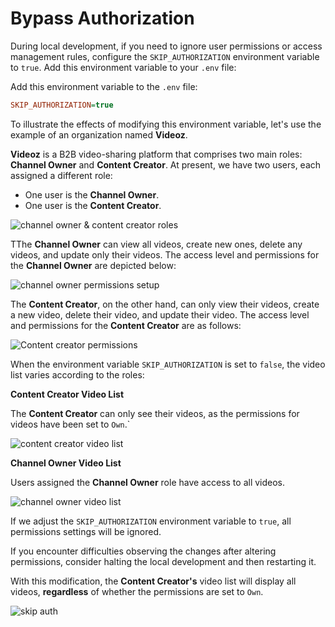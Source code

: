 
# Bypass Authorization

During local development, if you need to ignore user permissions or access management rules, configure the `SKIP_AUTHORIZATION` environment variable to `true`. Add this environment variable to your `.env` file: 

Add this environment variable to the `.env` file:

```ini
SKIP_AUTHORIZATION=true
```
To illustrate the effects of modifying this environment variable, let's use the example of an organization named **Videoz**. 


**Videoz** is a B2B video-sharing platform that comprises two main roles: **Channel Owner** and **Content Creator**. At present, we have two users, each assigned a different role:

- One user is the **Channel Owner**.
- One user is the **Content Creator**.

![channel owner & content creator roles](/channel-owner-and-content-creator-roles.png)

TThe **Channel Owner** can view all videos, create new ones, delete any videos, and update only their videos. The access level and permissions for the **Channel Owner** are depicted below:

![channel owner permissions setup](/channel-owner-permissions.png)

The **Content Creator**, on the other hand, can only view their videos, create a new video, delete their video, and update their video. The access level and permissions for the **Content Creator** are as follows:

![Content creator permissions](/content-creator-permissions.png)

When the environment variable `SKIP_AUTHORIZATION` is set to `false`, the video list varies according to the roles:

**Content Creator Video List**

The **Content Creator** can only see their videos, as the permissions for videos have been set to `Own`.`

![content creator video list](/content-creator-video-list.png)


**Channel Owner Video List**

Users assigned the **Channel Owner** role have access to all videos.

![channel owner video list](/channel-owner-video-list.png)

If we adjust the `SKIP_AUTHORIZATION` environment variable to `true`, all permissions settings will be ignored.

<Callout type="info">
If you encounter difficulties observing the changes after altering permissions, consider halting the local development and then restarting it.
</Callout>

With this modification, the **Content Creator's** video list will display all videos, **regardless** of whether the permissions are set to `Own`.

![skip auth](/content-creator-video-list-skip.png)

